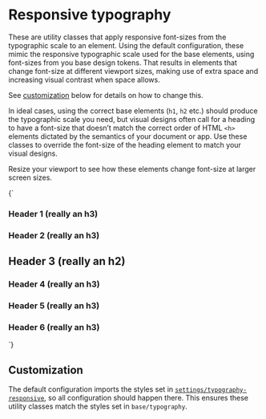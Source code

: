 
<Meta title="Utilities/responsive typography" />

# Responsive typography

These are utility classes that apply responsive font-sizes from the typographic scale to an element. Using the default configuration, these mimic the responsive typographic scale used for the base elements, using font-sizes from you base design tokens. That results in elements that change font-size at different viewport sizes, making use of extra space and increasing visual contrast when space allows.

See [customization](#customization) below for details on how to change this.

In ideal cases, using the correct base elements (`h1`, `h2` etc.) should produce the typographic scale you need, but visual designs often call for a heading to have a font-size that doesn’t match the correct order of HTML `<h>` elements dictated by the semantics of your document or app. Use these classes to override the font-size of the heading element to match your visual designs.

Resize your viewport to see how these elements change font-size at larger screen sizes.

<Canvas>
  <Story name="Typography">
    {`
      <h3 class="u-h1">Header 1 (really an h3)</h3>
      <h3 class="u-h2">Header 2 (really an h3)</h3>
      <h2 class="u-h3">Header 3 (really an h2)</h2>
      <h3 class="u-h4">Header 4 (really an h3)</h3>
      <h3 class="u-h5">Header 5 (really an h3)</h3>
      <h3 class="u-h6">Header 6 (really an h3)</h3>
    `}
  </Story>
</Canvas>

## Customization

The default configuration imports the styles set in [`settings/typography-responsive`](/docs/design-tokens-typography--page), so all configuration should happen there. This ensures these utility classes match the styles set in `base/typography`.
